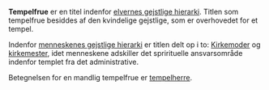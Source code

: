{{title:Tempelfrue}}
{{author:Laura Holmegaard}}
{{timestamp:2009-10-16T11:35:15Z}}
{{copyright:Tempelfrue}}
'''Tempelfrue''' er en titel indenfor [[elvernes gejstlige hierarki]].
Titlen som tempelfrue besiddes af den kvindelige gejstlige, som er overhovedet for et tempel.

Indenfor [[menneskenes gejstlige hierarki]] er titlen delt op i to: [[Kirkemoder]] og [[kirkemester]], idet menneskene adskiller det sprirituelle ansvarsområde indenfor templet fra det administrative.

Betegnelsen for en mandlig tempelfrue er [[tempelherre]].